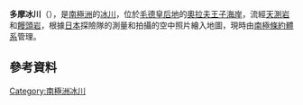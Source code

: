 {{coord|68|47|S|40|22|E|display=title}}

'''多摩冰川'''（{{lang-en|Tama Glacier}}），是[[南極洲|南極洲]]的[[冰川|冰川]]，位於[[毛德皇后地|毛德皇后地]]的[[奧拉夫王子海岸|奧拉夫王子海岸]]，流經[[天測岩|天測岩]]和[[饅頭岩|饅頭岩]]，根據[[日本|日本]]探險隊的測量和拍攝的空中照片繪入地圖，現時由[[南極條約體系|南極條約體系]]管理。

==參考資料==
{{usgs-gazetteer}}

{{Antarctica-geo-stub}}
[[Category:南極洲冰川|Category:南極洲冰川]]